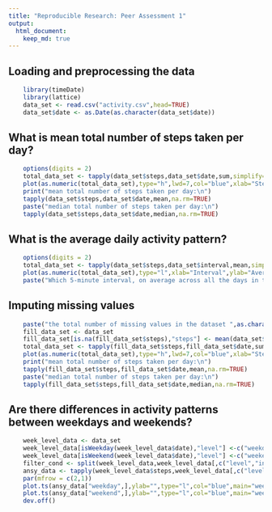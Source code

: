 ```yaml
---
title: "Reproducible Research: Peer Assessment 1"
output: 
  html_document:
    keep_md: true
---
```



## Loading and preprocessing the data
```r
    library(timeDate)
    library(lattice)
    data_set <- read.csv("activity.csv",head=TRUE)
    data_set$date <- as.Date(as.character(data_set$date))
```
## What is mean total number of steps taken per day?
```r
    options(digits = 2)
    total_data_set <- tapply(data_set$steps,data_set$date,sum,simplify=FALSE,na.rm=TRUE)
    plot(as.numeric(total_data_set),type="h",lwd=7,col="blue",xlab="Steps",main="total number of steps taken each day")
    print("mean total number of steps taken per day:\n")
    tapply(data_set$steps,data_set$date,mean,na.rm=TRUE)
    paste("median total number of steps taken per day:\n")
    tapply(data_set$steps,data_set$date,median,na.rm=TRUE)
```

## What is the average daily activity pattern?
```r
    options(digits = 2)
    total_data_set <- tapply(data_set$steps,data_set$interval,mean,simplify=FALSE,na.rm=TRUE)
    plot(as.numeric(total_data_set),type="l",xlab="Interval",ylab="Average of steps per day")
    paste("Which 5-minute interval, on average across all the days in the dataset, not contains the maximum number of steps,the maxinum number of steps is ",as.character(max(data_set$steps,na.rm=TRUE)))
```

## Imputing missing values
```r
    paste("the total number of missing values in the dataset ",as.character(nrow(data_set)-sum(complete.cases(data_set$steps))))
    fill_data_set <- data_set
    fill_data_set[is.na(fill_data_set$steps),"steps"] <- mean(data_set$steps,na.rm=TRUE)
    total_data_set <- tapply(fill_data_set$steps,fill_data_set$date,sum,simplify=FALSE,na.rm=TRUE)
    plot(as.numeric(total_data_set),type="h",lwd=7,col="blue",xlab="Steps",main="total number of steps taken each day[Fill Miss Data]")
    print("mean total number of steps taken per day:\n")
    tapply(fill_data_set$steps,fill_data_set$date,mean,na.rm=TRUE)
    paste("median total number of steps taken per day:\n")
    tapply(fill_data_set$steps,fill_data_set$date,median,na.rm=TRUE)

```

## Are there differences in activity patterns between weekdays and weekends?
```r
    week_level_data <- data_set
    week_level_data[isWeekday(week_level_data$date),"level"] <-c("weekday")
    week_level_data[isWeekend(week_level_data$date),"level"] <-c("weekend")
    filter_cond <- split(week_level_data,week_level_data[,c("level","interval")],drop=TRUE)
    ansy_data <- tapply(week_level_data$steps,week_level_data[,c("level","interval")],mean,na.rm=TRUE)
    par(mfrow = c(2,1)) 
    plot.ts(ansy_data["weekday",],ylab="",type="l",col="blue",main="weekday")
    plot.ts(ansy_data["weekend",],ylab="",type="l",col="blue",main="weekend")
    dev.off()

```